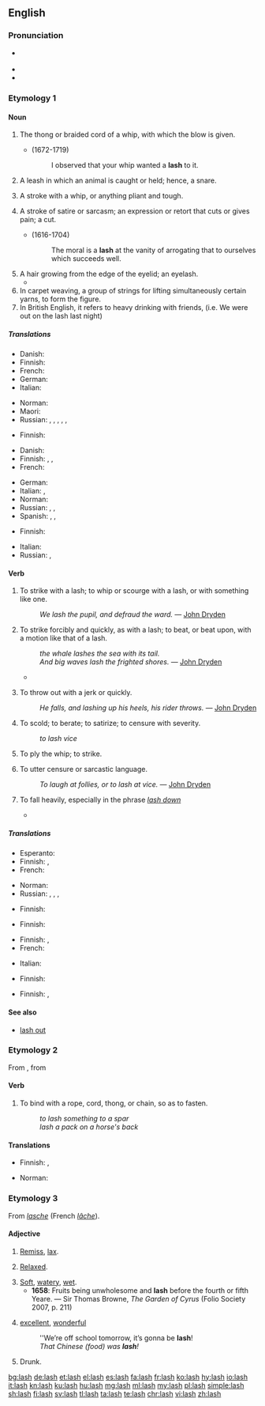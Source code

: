 ==English==
{{wikipedia|dab=lash}}

===Pronunciation===
* {{a|UK|US}} {{IPA|/læʃ/|lang=en}}
* {{audio|en-us-lash.ogg|Audio (US)|lang=en}}
* {{rhymes|æʃ|lang=en}}

===Etymology 1===
{{etystub|en}}

====Noun====
{{en-noun|es}}

# The thong or braided cord of a whip, with which the blow is given.
#* {{w|Joseph Addison}} (1672-1719)
#*: I observed that your whip wanted a '''lash''' to it.
# {{label|en|obsolete}} A leash in which an animal is caught or held; hence, a snare.
# A stroke with a whip, or anything pliant and tough.
#: {{ux|en|The culprit received thirty-nine '''lashes'''.}}
# A stroke of satire or sarcasm; an expression or retort that cuts or gives pain; a cut.
#* {{w|Roger L'Estrange}} (1616-1704)
#*: The moral is a '''lash''' at the vanity of arrogating that to ourselves which succeeds well.
# A hair growing from the edge of the eyelid; an eyelash.
#* {{quote-book|year=1959|author={{w|Georgette Heyer}}|title={{w|The Unknown Ajax}}|chapter=1
|passage=But Richmond, his grandfather's darling, after one thoughtful glance cast under his '''lashes''' at that uncompromising countenance appeared to lose himself in his own reflections.}}
# In carpet weaving, a group of strings for lifting simultaneously certain yarns, to form the figure.
# In British English, it refers to heavy drinking with friends, (i.e. We were out on the lash last night)

=====Translations=====
{{trans-top|thong of a whip}}
* Danish: {{t|da|piskesnert|c}}
* Finnish: {{t+|fi|siima}}
* French: {{t+|fr|lanière|f}}
* German: {{t+|de|Schlag|m}}
* Italian: {{t|it|staffile|m}}
{{trans-mid}}
* Norman: {{t|nrf|lanniéthe|f}}
* Maori: {{t|mi|kare}}
* Russian: {{t+|ru|плеть|f}}, {{t+|ru|плётка|f}}, {{t+|ru|кнут|m}}, {{t+|ru|хлыст|m}}, {{t+|ru|бич|m}}, {{t+|ru|нага́йка|f}}
{{trans-bottom}}

{{trans-top|obsolete: a snare}}
* Finnish: {{t+|fi|lieka}}
{{trans-mid}}
{{trans-bottom}}

{{trans-top|stroke with a whip}}
* Danish: {{t|da|piskeslag|n}}
* Finnish: {{t|fi|piiskanisku}}, {{t|fi|ruoskanisku}}, {{t|fi|sivallus}}
* French: {{t+|fr|coup de fouet|m}}
{{trans-mid}}
* German: {{t+|de|Peitschenhieb|m}}
* Italian: {{t+|it|staffilata|f}}, {{t+|it|sferzata|f}}
* Norman: {{t|nrf|frangue|f}}
* Russian: {{t|ru|[[уда́р]] [[хлыст|хлысто́м]]|m}}, {{t|ru|[[уда́р]] [[бич|бичо́м]]|m}}, {{t|ru|[[уда́р]] [[плеть|пле́тью]]|m}}
* Spanish: {{t+|es|látigo|m}}, {{t+|es|zurriagazo|m}}, {{t|es|latigazo|m}}
{{trans-bottom}}

{{trans-top|stroke of satire or sarcasm}}
* Finnish: {{t|fi|sivallus}}
{{trans-mid}}
* Italian: {{t+|it|sferzata|f}}
* Russian: {{t|ru|[[ре́зкий]] [[упрёк]]|m}}, {{t+|ru|кри́тика|f}}
{{trans-bottom}}

{{trans-see|eyelash; hair growing from the eyelid|eyelash}}

{{trans-top|group of strings for lifting certain yarns}}
{{trans-mid}}
{{trans-bottom}}

====Verb====
{{en-verb|es}}

# {{label|en|transitive}} To strike with a lash; to whip or scourge with a lash, or with something like one.
#: ''We lash the pupil, and defraud the ward.'' &mdash; [[w:John Dryden|John Dryden]]
# {{label|en|transitive}} To strike forcibly and quickly, as with a lash; to beat, or beat upon, with a motion like that of a lash.
#: ''the whale lashes the sea with its tail.''
#: ''And big waves lash the frighted shores.'' &mdash; [[w:John Dryden|John Dryden]]
#* {{quote-journal
|date=December 29, 2010
|author=Chris Whyatt
|title=Chelsea 1 - 0 Bolton
|work=BBC
|url=http://news.bbc.co.uk/sport1/hi/football/eng_prem/9309542.stm
|page=
|passage=Carlo Ancelotti's out-of-sorts team struggled to hit the target in the first half as Bolton threatened with Matthew Taylor '''lashing''' just wide.}}
# {{label|en|transitive}} To throw out with a jerk or quickly.
#: ''He falls, and lashing up his heels, his rider throws.'' &mdash; [[w:John Dryden|John Dryden]]
# {{label|en|transitive}} To scold; to berate; to satirize; to censure with severity.
#: ''to lash vice''
# {{label|en|intransitive}} To ply the whip; to strike.
# {{label|en|intransitive}} To utter censure or sarcastic language.
#: ''To laugh at follies, or to lash at vice.'' &mdash; [[w:John Dryden|John Dryden]]
# {{label|en|intransitive|of rain}} To fall heavily, especially in the phrase ''[[lash down]]''
#* {{quote-journal
|date=October 1, 2011
|author=Tom Fordyce
|title=Rugby World Cup 2011: England 16-12 Scotland
|work=BBC Sport
|url=http://news.bbc.co.uk/sport2/hi/rugby_union/15124512.stm
|page=
|passage=With rain '''lashing''' across the ground at kick-off and every man in Auckland seemingly either English-born or supporting Scotland, Eden Park was transformed into Murrayfield in March.}}

=====Translations=====
{{trans-top|to strike with a lash}}
* Esperanto: {{t|eo|vipi}}
* Finnish: {{t|fi|ruoskia}}, {{t+|fi|piiskata}}
* French: {{t+|fr|fouetter}}
{{trans-mid}}
* Norman: {{t|nrf|donner du fouet}}
* Russian: {{t+|ru|поро́ть}}, {{t+|ru|стега́ть}}, {{t+|ru|сечь}}, {{t+|ru|хлеста́ть}}
{{trans-bottom}}

{{trans-top|to strike forcibly, beat as if with a lash}}
* Finnish: {{t+|fi|piiskata}}
{{trans-mid}}
{{trans-bottom}}

{{trans-top|to throw out with a jerk}}
* Finnish: {{t+|fi|nakata}}
{{trans-mid}}
{{trans-bottom}}

{{trans-top|to scold}}
* Finnish: {{t+|fi|suomia}}, {{t|fi|haukkua pystyyn}}
* French: {{t+|fr|gronder}}
{{trans-mid}}
* Italian: {{t+|it|rimproverare}}
{{trans-bottom}}

{{trans-top|to ply the whip}}
{{trans-mid}}
{{trans-bottom}}

{{trans-top|to utter censure}}
* Finnish: {{t|fi|ruoskia}}
{{trans-mid}}
{{trans-bottom}}

{{trans-top|of rain, to fall heavily}}
* Finnish: {{t|fi|sataa kaatamalla}}, {{t+|fi|piiskata}}
{{trans-mid}}
{{trans-bottom}}

====See also====
* [[lash out]]

===Etymology 2===
From {{etyl|frm|en}} {{m|frm|lachier}}, from {{etyl|fro|en}} {{m|fro|lacier||to lace}}

====Verb====
{{en-verb|es}}

# {{label|en|transitive}} To bind with a rope, cord, thong, or chain, so as to fasten.
#: ''to lash something to a spar''
#: ''lash a pack on a horse's back''

====Translations====
{{trans-top|to bind with a rope}}
* Finnish: {{t+|fi|sitoa}}, {{t+|fi|köyttää}}
{{trans-mid}}
* Norman: {{t|nrf|lachi}}
{{trans-bottom}}

===Etymology 3===
From {{etyl|fro|en}} ''[[lasche]]'' (French ''[[lâche]]'').

====Adjective====
{{en-adj}}

# {{label|en|obsolete}} [[remiss|Remiss]], [[lax]].
# {{label|en|obsolete}} [[relaxed|Relaxed]].
# [[soft|Soft]], [[watery]], [[wet]].
#* '''1658''': Fruits being unwholesome and '''lash''' before the fourth or fifth Yeare. — Sir Thomas Browne, ''The Garden of Cyrus'' (Folio Society 2007, p. 211)
# {{label|en|Ulster}} [[excellent]], [[wonderful]]
#: ''We’re off school tomorrow, it’s gonna be '''lash'''!
#: ''That Chinese (food) was '''lash'''!''
# Drunk.

[[bg:lash]]
[[de:lash]]
[[et:lash]]
[[el:lash]]
[[es:lash]]
[[fa:lash]]
[[fr:lash]]
[[ko:lash]]
[[hy:lash]]
[[io:lash]]
[[it:lash]]
[[kn:lash]]
[[ku:lash]]
[[hu:lash]]
[[mg:lash]]
[[ml:lash]]
[[my:lash]]
[[pl:lash]]
[[simple:lash]]
[[sh:lash]]
[[fi:lash]]
[[sv:lash]]
[[tl:lash]]
[[ta:lash]]
[[te:lash]]
[[chr:lash]]
[[vi:lash]]
[[zh:lash]]